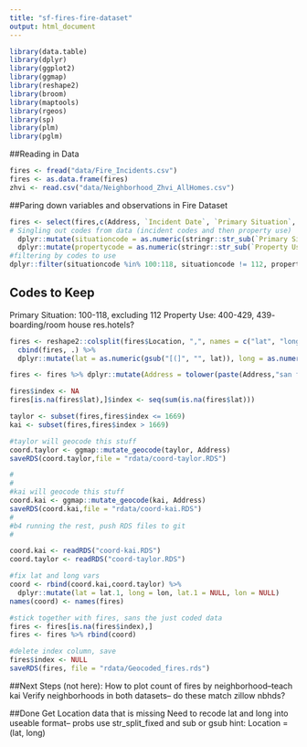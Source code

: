 ```yaml
---
title: "sf-fires-fire-dataset"
output: html_document
---
```


```r
library(data.table)
library(dplyr)
library(ggplot2)
library(ggmap)
library(reshape2)
library(broom)
library(maptools)
library(rgeos)
library(sp)
library(plm)
library(pglm)
```

##Reading in Data
```r
fires <- fread("data/Fire_Incidents.csv")
fires <- as.data.frame(fires)
zhvi <- read.csv("data/Neighborhood_Zhvi_AllHomes.csv")
```

##Paring down variables and observations in Fire Dataset
```r
fires <- select(fires,c(Address, `Incident Date`, `Primary Situation`, Zipcode, `Estimated Property Loss`, `Property Use`, `Ignition Cause`, `Heat Source`, `Human Factors Associated with Ignition`, `Structure Type`, `Structure Status`, `Detectors Present`:`Location`)) %>%
# Singling out codes from data (incident codes and then property use)
  dplyr::mutate(situationcode = as.numeric(stringr::str_sub(`Primary Situation`, start = 1, end = 3))) %>%
  dplyr::mutate(propertycode = as.numeric(stringr::str_sub(`Property Use`, start = 1, end = 3))) %>%
#filtering by codes to use
dplyr::filter(situationcode %in% 100:118, situationcode != 112, propertycode %in% 400:429)
```
## Codes to Keep
Primary Situation: 100-118, excluding 112
Property Use: 400-429, 439- boarding/room house res.hotels?

```r
fires <- reshape2::colsplit(fires$Location, ",", names = c("lat", "long"))%>%
  cbind(fires, .) %>%
  dplyr::mutate(lat = as.numeric(gsub("[(]", "", lat)), long = as.numeric(gsub("[)]", "", long)))

```


```r
fires <- fires %>% dplyr::mutate(Address = tolower(paste(Address,"san francisco", sep = ", ")))

fires$index <- NA
fires[is.na(fires$lat),]$index <- seq(sum(is.na(fires$lat)))

taylor <- subset(fires,fires$index <= 1669)
kai <- subset(fires,fires$index > 1669)
```

```r
#taylor will geocode this stuff
coord.taylor <- ggmap::mutate_geocode(taylor, Address)
saveRDS(coord.taylor,file = "rdata/coord-taylor.RDS")
```

```r
#
#
#kai will geocode this stuff
coord.kai <- ggmap::mutate_geocode(kai, Address)
saveRDS(coord.kai,file = "rdata/coord-kai.RDS")
#
#b4 running the rest, push RDS files to git
#
```

```r
coord.kai <- readRDS("coord-kai.RDS")
coord.taylor <- readRDS("coord-taylor.RDS")

#fix lat and long vars
coord <- rbind(coord.kai,coord.taylor) %>%
  dplyr::mutate(lat = lat.1, long = lon, lat.1 = NULL, lon = NULL)
names(coord) <- names(fires)

#stick together with fires, sans the just coded data
fires <- fires[is.na(fires$index),]
fires <- fires %>% rbind(coord) 
```


```r
#delete index column, save
fires$index <- NULL
saveRDS(fires, file = "rdata/Geocoded_fires.rds")
```

##Next Steps (not here):
How to plot count of fires by neighborhood--teach kai
Verify neighborhoods in both datasets-- do these match zillow nbhds?

##Done
Get Location data that is missing
Need to recode lat and long into useable format-- probs use str_split_fixed and sub or gsub hint: Location = (lat, long) 